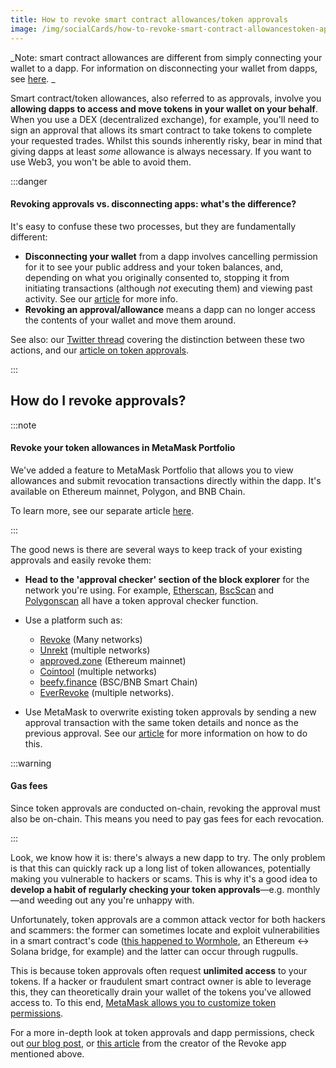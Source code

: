 ```yaml
---
title: How to revoke smart contract allowances/token approvals
image: /img/socialCards/how-to-revoke-smart-contract-allowancestoken-approvals.jpg
---
```



<CustomLayout />

_Note: smart contract allowances are different from simply connecting your wallet to a dapp. For information on disconnecting your wallet from dapps, see [here](/third-party-platforms-and-dapps/disconnect-wallet-from-a-dapp). _

Smart contract/token allowances, also referred to as approvals, involve you **allowing dapps to access and move tokens in your wallet on your behalf**. When you use a DEX (decentralized exchange), for example, you'll need to sign an approval that allows its smart contract to take tokens to complete your requested trades. Whilst this sounds inherently risky, bear in mind that giving dapps at least _some_ allowance is always necessary. If you want to use Web3, you won't be able to avoid them.

:::danger

#### Revoking approvals vs. disconnecting apps: what's the difference?

It's easy to confuse these two processes, but they are fundamentally different:

- **Disconnecting your wallet** from a dapp involves cancelling permission for it to see your public address and your token balances, and, depending on what you originally consented to, stopping it from initiating transactions (although _not_ executing them) and viewing past activity. See our [article](/third-party-platforms-and-dapps/disconnect-wallet-from-a-dapp) for more info.
- **Revoking an approval/allowance** means a dapp can no longer access the contents of your wallet and move them around.

See also: our [Twitter thread](https://twitter.com/MetaMask/status/1499848000549515265) covering the distinction between these two actions, and our [article on token approvals](/transactions-and-gas/transactions/what-is-a-token-approval).

:::

## **How do I revoke approvals?**

:::note

#### Revoke your token allowances in MetaMask Portfolio

We've added a feature to MetaMask Portfolio that allows you to view allowances and submit revocation transactions directly within the dapp. It's available on Ethereum mainnet, Polygon, and BNB Chain.

To learn more, see our separate article [here](/metamask-portfolio/dashboard/how-to-revoke-a-token-allowance-in-metamask-portfolio).

:::

The good news is there are several ways to keep track of your existing approvals and easily revoke them:

- **Head to the 'approval checker' section of the block explorer** for the network you're using. For example, [Etherscan](https://etherscan.io/tokenapprovalchecker), [BscScan](https://bscscan.com/tokenapprovalchecker) and [Polygonscan](https://polygonscan.com/tokenapprovalchecker) all have a token approval checker function.

- Use a platform such as:

  - [Revoke](https://revoke.cash/) (Many networks)
  - [Unrekt](https://app.unrekt.net/) (multiple networks)
  - [approved.zone](https://approved.zone/) (Ethereum mainnet)
  - [Cointool](https://cointool.app/approve/eth) (multiple networks)
  - [beefy.finance](https://allowance.beefy.finance/) (BSC/BNB Smart Chain)
  - [EverRevoke](https://everrise.com/everrevoke/) (multiple networks).

- Use MetaMask to overwrite existing token approvals by sending a new approval transaction with the same token details and nonce as the previous approval. See our [article](/transactions-and-gas/transactions/how-to-speed-up-or-cancel-a-pending-transaction) for more information on how to do this.

:::warning

#### Gas fees

Since token approvals are conducted on-chain, revoking the approval must also be on-chain. This means you need to pay gas fees for each revocation.

:::

Look, we know how it is: there's always a new dapp to try. The only problem is that this can quickly rack up a long list of token allowances, potentially making you vulnerable to hackers or scams. This is why it's a good idea to **develop a habit of regularly checking your token approvals**—e.g. monthly—and weeding out any you're unhappy with.

Unfortunately, token approvals are a common attack vector for both hackers and scammers: the former can sometimes locate and exploit vulnerabilities in a smart contract's code ([this happened to Wormhole](https://rekt.news/wormhole-rekt/), an Ethereum \<-> Solana bridge, for example) and the latter can occur through rugpulls.

This is because token approvals often request **unlimited access** to your tokens. If a hacker or fraudulent smart contract owner is able to leverage this, they can theoretically drain your wallet of the tokens you've allowed access to. To this end, [MetaMask allows you to customize token permissions](/privacy-and-security/how-to-customize-token-approvals-with-a-spending-cap).

For a more in-depth look at token approvals and dapp permissions, check out [our blog post](https://consensys.net/blog/metamask/the-seal-of-approval-know-what-youre-consenting-to-with-permissions-and-approvals-in-metamask/), or [this article](https://kalis.me/unlimited-erc20-allowances/) from the creator of the Revoke app mentioned above.
